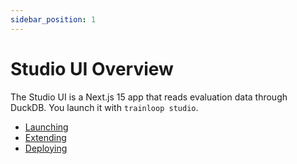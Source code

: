 ```yaml
---
sidebar_position: 1
---
```


# Studio UI Overview

The Studio UI is a Next.js 15 app that reads evaluation data through DuckDB. You launch it with `trainloop studio`.

- [Launching](./launching)
- [Extending](./extending)
- [Deploying](./deploying)
